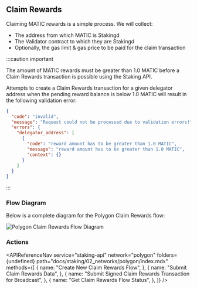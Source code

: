 
## Claim Rewards

Claiming MATIC rewards is a simple process. We will collect:

- The address from which MATIC is Stakingd
- The Validator contract to which they are Stakingd
- Optionally, the gas limit & gas price to be paid for the claim transaction

:::caution important

The amount of MATIC rewards must be greater than 1.0 MATIC before a Claim Rewards transaction is possible using the Staking API.

Attempts to create a Claim Rewards transaction for a given delegator address when the pending reward balance is below 1.0 MATIC will result in the following validation error:

```json
{
  "code": "invalid",
  "message": "Request could not be processed due to validation errors!",
  "errors": {
    "delegator_address": [
      {
        "code": "reward amount has to be greater than 1.0 MATIC",
        "message": "reward amount has to be greater than 1.0 MATIC",
        "context": {}
      }
    ]
  }
}
```

:::

### Flow Diagram

Below is a complete diagram for the Polygon Claim Rewards flow:

<img
  src={img1}
  alt="Polygon Claim Rewards Flow Diagram"
  className="inline-image"
/>

### Actions

<APIReferenceNav
  service="staking-api"
  network="polygon"
  folders={undefined}
  path="docs/staking/02_networks/polygon/index.mdx"
  methods={[
    {
      name: "Create New Claim Rewards Flow",
    },
    {
      name: "Submit Claim Rewards Data",
    },
    {
      name: "Submit Signed Claim Rewards Transaction for Broadcast",
    },
    {
      name: "Get Claim Rewards Flow Status",
    },
  ]}
/>
